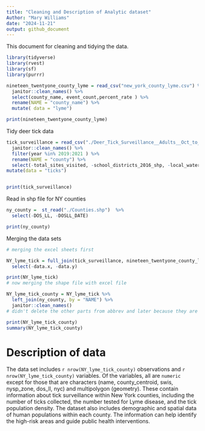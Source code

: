 ```yaml
---
title: "Cleaning and Description of Analytic dataset"
Author: "Mary Williams"
date: "2024-11-21"
output: github_document
---
```



This document for cleaning and tidying the data.

```r
library(tidyverse)
library(rvest)
library(sf)
library(purrr)
``` 

```r
nineteen_twentyone_county_lyme = read_csv("new_york_county_lyme.csv") %>% 
  janitor::clean_names() %>% 
  select(county_name, event_count,percent_rate ) %>% 
  rename(NAME = "county_name") %>% 
  mutate( data = "lyme")

print(nineteen_twentyone_county_lyme)
```


Tidy deer tick data 
```r

tick_surveillance = read_csv("./Deer_Tick_Surveillance__Adults__Oct_to_Dec__excluding_Powassan_virus__Beginning_2008_20241116.csv") %>% 
  janitor::clean_names() %>% 
  filter(year %in% 2019:2021 ) %>% 
  rename(NAME = "county") %>% 
  select(-total_sites_visited, -school_districts_2016_shp, -local_waterfront_revitalization_program_lwrp_communities, -new_york_zip_codes, -counties, -nys_senate_districts, -a_phagocytophilum_percent, -b_microti_percent, -b_miyamotoi_percent) %>% 
mutate(data = "ticks")


print(tick_surveillance)
```

Read in shp file for NY counties 

```r
ny_county =  st_read("./Counties.shp")  %>%
  select(-DOS_LL, -DOSLL_DATE)

print(ny_county)
```

Merging the data sets 

```r

# merging the excel sheets first 

NY_lyme_tick = full_join(tick_surveillance, nineteen_twentyone_county_lyme, by = "NAME") %>% 
  select(-data.x, -data.y)

print(NY_lyme_tick)
# now merging the shape file with excel file 

NY_lyme_tick_county = NY_lyme_tick %>%
  left_join(ny_county, by = "NAME") %>% 
  janitor::clean_names()
# didn't delete the other parts from abbrev and later because they are part of the shapefile and if I delete I have to convert it to a dataframe making the shapefile no longer spatial. 

print(NY_lyme_tick_county)
summary(NY_lyme_tick_county)
```

# Description of data
The data set includes `r nrow(NY_lyme_tick_county)` observations and `r nrow(NY_lyme_tick_county)` variables. Of the variables, all are `numeric` except for those that are characters (name, county_centroid, swis, nysp_zone, dos_ll, nyc) and multipolygon (geometry). These contain information about tick surveillance within New York counties, including the number of ticks collected, the number tested for Lyme disease, and the tick population density. The dataset also includes demographic and spatial data of human populations within each county. The information can help identify the high-risk areas and guide public health interventions. 


